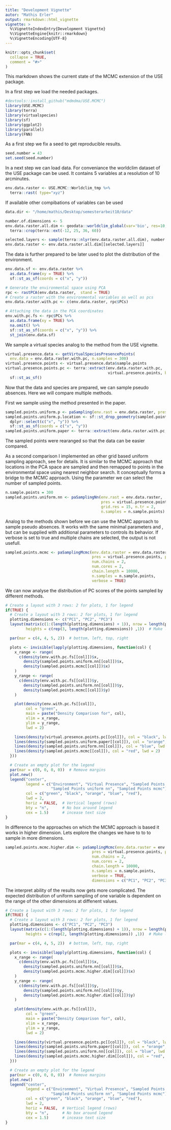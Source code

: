 ```yaml
---
title: "Development Vignette"
autor: "Mathis Erler"
output: rmarkdown::html_vignette
vignette: >
  %\VignetteIndexEntry{Development Vignette}
  %\VignetteEngine{knitr::rmarkdown}
  %\VignetteEncoding{UTF-8}
---
```


```r
knitr::opts_chunk$set(
  collapse = TRUE,
  comment = "#>"
)
```
This markdown shows the current state of the MCMC extension of the USE package.

In a first step we load the needed packages.
```r
#devtools::install_github("mdmdma/USE.MCMC")
library(USE.MCMC)
library(terra)
library(virtualspecies)
library(sf)
library(ggplot2)
library(parallel)
library(FNN)
```
As a first step we fix a seed to get reproducible results.
```r
seed.number = 43
set.seed(seed.number)
```

In a next step we can load data. For conveniance the worldclim dataset of the USE package can be used. It contains 5 variables at a resolution of 10 arcminutes.
```r
env.data.raster <- USE.MCMC::Worldclim_tmp %>%
  terra::rast( type="xyz")
```
If available other compibations of variables can be used
```r
data.dir <- "/home/mathis/Desktop/semesterarbeit10/data"

number.of.dimensions <- 5
env.data.raster.all.dim <- geodata::worldclim_global(var='bio', res=10, path=data.dir)  %>%
  terra::crop(terra::ext(-12, 25, 36, 60))

selected.layers <- sample(terra::nlyr(env.data.raster.all.dim), number.of.dimensions)
env.data.raster <- env.data.raster.all.dim[[selected.layers]]
```
The data is further prepared to be later used to plot the distribution of the environment.
```r
env.data.sf <- env.data.raster %>%
  as.data.frame(xy = TRUE) %>%
  sf::st_as_sf(coords = c("x", "y"))

# Generate the environmental space using PCA
rpc <- rastPCA(env.data.raster,  stand = TRUE)
# Create a raster with the environmental variables as well as pcs
env.data.raster.with.pc <- c(env.data.raster, rpc$PCs)

# Attaching the data in the PCA coordinates
env.with.pc.fs <- rpc$PCs %>%
  as.data.frame(xy = TRUE) %>%
  na.omit() %>%
  sf::st_as_sf(coords = c("x", "y")) %>%
  st_join(env.data.sf)
```
We sample a virtual species analog to the method from the USE vignette.
```r
virtual.presence.data <- getVirtualSpeciesPresencePoints(
  env.data = env.data.raster.with.pc, n.samples = 300)
virtual.presence.points <- virtual.presence.data$sample.points
virtual.presence.points.pc <- terra::extract(env.data.raster.with.pc,
                                             virtual.presence.points, bind = TRUE) %>%
  sf::st_as_sf()
```
Now that the data and species are prepared, we can sample pseudo absences. Here we will compare multiple methods.

First we sample using the method presented in the paper. 
```r
sampled.points.uniform.p <- paSampling(env.rast = env.data.raster, pres = virtual.presence.points, grid.res = 10)
sampled.points.uniform.p.location <- sf::st_drop_geometry(sampled.points.uniform.p) %>%
  dplyr::select(c("x", "y")) %>%
  sf::st_as_sf(coords = c("x", "y"))
sampled.points.uniform.paper <- terra::extract(env.data.raster.with.pc, sampled.points.uniform.p.location)
```
The sampled points were rearanged so that the data can be easier compared. 

As a second comparison I implemented an other grid based uniform sampling approach, see \code{\link{paSamplingNn}} for details. It is similar to the MCMC approach that locations in the PCA space are sampled and then remapped to points in the environmental space using nearest neighbor search. It conceptually forms a bridge to the MCMC approach.
Using the parameter \code{n.sample.points} we can select the number of sampled points.  
```r
n.sample.points = 300
sampled.points.uniform.nn <- paSamplingNn(env.rast = env.data.raster,
                                          pres = virtual.presence.points,
                                          grid.res = 15, n.tr = 2,
                                          n.samples = n.sample.points)

```
Analog to the methods shown before we can use the MCMC approach to sample pseudo absences. It works with the same minimal parameters \code{env.rast} and \code{pres}, but can be supplied with additional parameters to controls its behavior. If verbose is set to true and multiple chains are selected, the output is not usefull.
```r
sampled.points.mcmc <- paSamplingMcmc(env.data.raster = env.data.raster,
                                      pres = virtual.presence.points, precomputed.pca = rpc, environmental.cutof.percentile = 0.001,
                                      num.chains = 2,
                                      num.cores = 2,
                                      chain.length = 10000,
                                      n.samples = n.sample.points,
                                      verbose = TRUE)
```
We can now analyse the distribution of PC scores of the points sampled by different methods. 
```r
# Create a layout with 3 rows: 2 for plots, 1 for legend
if(TRUE) {
  # Create a layout with 3 rows: 2 for plots, 1 for legend
  plotting.dimensions <- c("PC1", "PC2", "PC3")
  layout(matrix(c(1:(length(plotting.dimensions) + 1)), nrow = length(plotting.dimensions) + 1, byrow = TRUE),
         heights = c(rep(3, length(plotting.dimensions)) ,1))  # Make legend row shorter

  par(mar = c(4, 4, 5, 2))  # bottom, left, top, right

  plots <- invisible(lapply(plotting.dimensions, function(col) {
    x_range <- range(
      c(density(env.with.pc.fs[[col]])$x,
        density(sampled.points.uniform.nn[[col]])$x,
        density(sampled.points.mcmc[[col]])$x)
    )
    y_range <- range(
      c(density(env.with.pc.fs[[col]])$y,
        density(sampled.points.uniform.nn[[col]])$y,
        density(sampled.points.mcmc[[col]])$y)
    )

    plot(density(env.with.pc.fs[[col]]),
         col = "green",
         main = paste("Density Comparison for", col),
         xlim = x_range,
         ylim = y_range,
         lwd = 2)

    lines(density(virtual.presence.points.pc[[col]]), col = "black", lwd = 2)
    lines(density(sampled.points.uniform.paper[[col]]), col = "orange", lwd = 2)
    lines(density(sampled.points.uniform.nn[[col]]), col = "blue", lwd = 2)
    lines(density(sampled.points.mcmc[[col]]), col = "red", lwd = 2)
  }))

  # Create an empty plot for the legend
  par(mar = c(0, 0, 0, 0))  # Remove margins
  plot.new()
  legend("center",
         legend = c("Environment", "Virtual Presence", "Sampled Points uniform",
                    "Sampled Points uniform nn", "Sampled Points mcmc"),
         col = c("green", "black", "orange", "blue", "red"),
         lwd = 2,
         horiz = FALSE,  # Vertical legend (rows)
         bty = "n",      # No box around legend
         cex = 1.5)      # incease text size
}
```
In difference to the approaches on which the MCMC approach is based it works in higher dimension.
Lets explore the changes we have to to to sample in more dimensions.
```r
sampled.points.mcmc.higher.dim <- paSamplingMcmc(env.data.raster = env.data.raster,
                                      pres = virtual.presence.points, precomputed.pca = rpc, environmental.cutof.percentile = 0.001,
                                      num.chains = 2,
                                      num.cores = 2,
                                      chain.length = 10000,
                                      n.samples = n.sample.points,
                                      verbose = TRUE,
                                      dimensions = c("PC1", "PC2", "PC3"))
```
The interpret ability of the results now gets more complicated. The expected distribution of uniform sampling of one variable is dependent on the range of the other dimensions at diffenent values. 
```r
# Create a layout with 3 rows: 2 for plots, 1 for legend
if(TRUE) {
  # Create a layout with 3 rows: 2 for plots, 1 for legend
  plotting.dimensions <- c("PC1", "PC2", "PC3")
  layout(matrix(c(1:(length(plotting.dimensions) + 1)), nrow = length(plotting.dimensions) + 1, byrow = TRUE),
         heights = c(rep(2, length(plotting.dimensions)) ,1))  # Make legend row shorter

  par(mar = c(4, 4, 5, 2))  # bottom, left, top, right

  plots <- invisible(lapply(plotting.dimensions, function(col) {
    x_range <- range(
      c(density(env.with.pc.fs[[col]])$x,
        density(sampled.points.uniform.nn[[col]])$x,
        density(sampled.points.mcmc.higher.dim[[col]])$x)
    )
    y_range <- range(
      c(density(env.with.pc.fs[[col]])$y,
        density(sampled.points.uniform.nn[[col]])$y,
        density(sampled.points.mcmc.higher.dim[[col]])$y)
    )

    plot(density(env.with.pc.fs[[col]]),
         col = "green",
         main = paste("Density Comparison for", col),
         xlim = x_range,
         ylim = y_range,
         lwd = 2)

    lines(density(virtual.presence.points.pc[[col]]), col = "black", lwd = 2)
    lines(density(sampled.points.uniform.paper[[col]]), col = "orange", lwd = 2)
    lines(density(sampled.points.uniform.nn[[col]]), col = "blue", lwd = 2)
    lines(density(sampled.points.mcmc.higher.dim[[col]]), col = "red", lwd = 2)
  }))

  # Create an empty plot for the legend
  par(mar = c(0, 0, 0, 0))  # Remove margins
  plot.new()
  legend("center",
         legend = c("Environment", "Virtual Presence", "Sampled Points uniform",
                    "Sampled Points uniform nn", "Sampled Points mcmc"),
         col = c("green", "black", "orange", "blue", "red"),
         lwd = 2,
         horiz = FALSE,  # Vertical legend (rows)
         bty = "n",      # No box around legend
         cex = 1.5)      # incease text size
}
```





